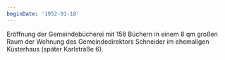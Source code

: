 ```yaml
---
beginDate: '1952-01-18'
---
```


Eröffnung der Gemeindebücherei mit 158 Büchern in einem 8 qm großen Raum der
Wohnung des Gemeindedirektors Schneider im ehemaligen Küsterhaus (später
Karlstraße 6).
